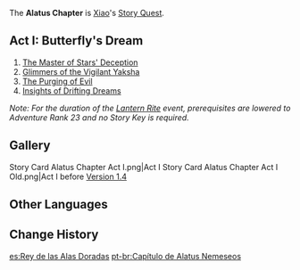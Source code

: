 {{Chapter Infobox
|character       = Xiao
|short           = Alatus
|act1            = Butterfly's Dream
|ARReq1          = 40
|keyReq1         = 1
|archonQuestReq1 = [[Chapter I]] Act I: [[Of the Land Amidst Monoliths]]
}}
The '''Alatus Chapter''' is [[Xiao]]'s [[Story Quest]].

==Act I: Butterfly's Dream==
{{Main|Butterfly's Dream}}
{{Description|In ancient times, pestilence ran wild across the land of Liyue, and demons roamed amuck. These disasters and anomalies came from the rotting carcasses of vanquished gods, stemming from their unbent and unbowed souls... Rex Lapis once mustered his yaksha to go forth and cleanse the land. In the present day, these anomalies have once again resurfaced in the land of Liyue... and it is at this time that you make the acquaintance of an adeptus named Starsnatcher...}}
#[[The Master of Stars' Deception]]
#[[Glimmers of the Vigilant Yaksha]]
#[[The Purging of Evil]]
#[[Insights of Drifting Dreams]]
''Note: For the duration of the [[Lantern Rite]] event, prerequisites are lowered to Adventure Rank 23 and no Story Key is required.''

==Gallery==
<gallery hideaddbutton="true" captionalign="center">
Story Card Alatus Chapter Act I.png|Act I
Story Card Alatus Chapter Act I Old.png|Act I before [[Version 1.4]]
</gallery>

==Other Languages==
{{Other Languages
|en      = Alatus Chapter
|zhs     = 金翅鹏王之章
|zhs_rm  = Jīnchì Péng Wáng zhī Zhāng
|zht     = 金翅鵬王之章
|zht_rm  = Jīnchì Péng Wáng zhī Zhāng
|zh_tl   = Chapter of the Golden Winged Peng King
|ja      = 金翼鵬王の章
|ja_rm   = Kin'yoku Hou'ou no Shou
|ja_tl   = 
|ko      = 황금날개천붕왕의 장
|ko_rm   = Hwanggeumnalgaecheonbung'wang-ui Jang
|ko_tl   = Golden Winged Peng King Chapter
|es      = Rey de las Alas Doradas
|es_tl   = King of the Golden Wings
|fr      = Alatus Nemeseos
|fr_tl   = Alatus Nemeseos
|ru      = Златокрылая Птица
|ru_tl   = Gold-winged Bird
|th      = บทแห่งราชาปีกทอง
|th_rm   = Bot Haeng Racha Pik Thong
|th_tl   = Chapter of the Golden-Winged King
|vi      = {{tt|Chương|章}} {{tt|Kim Sí Bằng Vương|金翅鹏王}}
|vi_tl   = Chapter of the Golden Winged Peng King{{Sino|vi|part=1}}
|de      = Alatus
|id      = Chapter Alatus
|pt      = Capítulo de Alatus Nemeseos
|pt_tl   = 
}}

==Change History==
{{Change History|1.3}}

[[es:Rey de las Alas Doradas]]
[[pt-br:Capítulo de Alatus Nemeseos]]